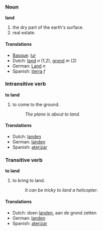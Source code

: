 ===Noun===
'''land'''

# the dry part of the earth's surface.
# real estate.

====Translations====
*[[Basque]]: [[lur]]
*Dutch: [[land]] ''n'' (1,2), [[grond]] ''m'' (2)
*German: [[Land]] ''n''
*Spanish: [[tierra]] ''f''

===Intransitive verb===
'''to land'''

# to come to the ground.
#:''The plane is about to land''.

====Translations====
*Dutch: [[landen]]
*German: [[landen]]
*Spanish: [[aterizar]]

===Transitive verb===
'''to land'''

# to bring to land.
#:''It can be tricky to land a helicopter''.

====Translations====
*Dutch: doen [[landen]], aan de grond zetten
*German: [[landen]]
*Spanish: [[aterizar]]